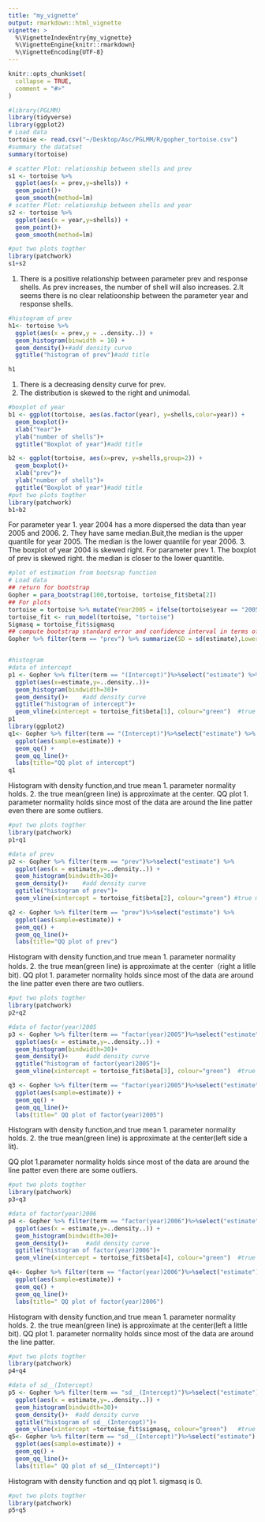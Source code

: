 ```yaml
---
title: "my_vignette"
output: rmarkdown::html_vignette
vignette: >
  %\VignetteIndexEntry{my_vignette}
  %\VignetteEngine{knitr::rmarkdown}
  %\VignetteEncoding{UTF-8}
---
```


```r
knitr::opts_chunk$set(
  collapse = TRUE,
  comment = "#>"
)
```

```r
#library(PGLMM)
library(tidyverse)
library(ggplot2)
# Load data
tortoise <- read.csv("~/Desktop/Asc/PGLMM/R/gopher_tortoise.csv")
#summary the datatset
summary(tortoise)
```


```r
# scatter Plot: relationship between shells and prev
s1 <- tortoise %>%
  ggplot(aes(x = prev,y=shells)) +
  geom_point()+
  geom_smooth(method=lm)
# scatter Plot: relationship between shells and year
s2 <- tortoise %>%
  ggplot(aes(x = year,y=shells)) +
  geom_point()+
  geom_smooth(method=lm)

```

```r
#put two plots togther
library(patchwork)
s1+s2
```
1. There is a positive relationship between parameter prev and response shells. As prev increases, the number of shell will also increases. 
2.It seems there is no clear relatioonship between the parameter year and response shells.


```r
#histogram of prev
h1<- tortoise %>%
  ggplot(aes(x = prev,y = ..density..)) +
  geom_histogram(binwidth = 10) + 
  geom_density()+#add density curve
  ggtitle("histogram of prev")#add title

h1
```
1. There is a decreasing density curve for prev.
2. The distribution is skewed to the right and unimodal. 

```r
#boxplot of year
b1 <- ggplot(tortoise, aes(as.factor(year), y=shells,color=year)) + 
  geom_boxplot()+
  xlab("Year")+
  ylab("number of shells")+
  ggtitle("Boxplot of year")#add title

b2 <- ggplot(tortoise, aes(x=prev, y=shells,group=2)) + 
  geom_boxplot()+
  xlab("prev")+
  ylab("number of shells")+
  ggtitle("Boxplot of year")#add title
#put two plots togther
library(patchwork)
b1+b2
```
For parameter year
1. year 2004 has a more dispersed the data than year 2005 and 2006.
2. They have same median.Buit,the median is the upper quantile for year 2005. The median is the lower quantile for year 2006.
3. The boxplot of year 2004 is skewed right. 
For parameter prev
1. The boxplot of prev is skewed right. the median is closer to the lower quantitle. 



```r
#plot of estimation from bootsrap function
# Load data
## return for bootstrap
Gopher = para_bootstrap(100,tortoise, tortoise_fit$beta[2])
## For plots
tortoise = tortoise %>% mutate(Year2005 = ifelse(tortoise$year == "2005",1,0), Year2006 = ifelse(tortoise$year=="2006", 1,0))
tortoise_fit <- run_model(tortoise, "tortoise")
Sigmasq = tortoise_fit$sigmasq
## compute bootstrap standard error and confidence interval in terms of prev
Gopher %>% filter(term == "prev") %>% summarize(SD = sd(estimate),Lower95 = quantile(estimate, .025),Upper95 = quantile(estimate,.975))


#histogram 
#data of intercept
p1 <- Gopher %>% filter(term == "(Intercept)")%>%select("estimate") %>%
  ggplot(aes(x=estimate,y=..density..))+ 
  geom_histogram(bindwidth=30)+
  geom_density()+    #add density curve
  ggtitle("histogram of intercept")+
  geom_vline(xintercept = tortoise_fit$beta[1], colour="green")  #true mean
p1
library(ggplot2)
q1<- Gopher %>% filter(term == "(Intercept)")%>%select("estimate") %>%
  ggplot(aes(sample=estimate)) +
  geom_qq() +
  geom_qq_line()+
  labs(title="QQ plot of intercept")
q1
```
Histogram with density function,and true mean 
1. parameter normality holds.
2. the true mean(green line) is approximate at the center.
QQ plot
1. parameter normality holds since most of the data are around the line patter even there are some outliers.
```r
#put two plots togther
library(patchwork)
p1+q1
```


```r
#data of prev
p2 <- Gopher %>% filter(term == "prev")%>%select("estimate") %>%
  ggplot(aes(x = estimate,y=..density..)) +
  geom_histogram(bindwidth=30)+
  geom_density()+    #add density curve
  ggtitle("histogram of prev")+
  geom_vline(xintercept = tortoise_fit$beta[2], colour="green") #true mean

q2 <- Gopher %>% filter(term == "prev")%>%select("estimate") %>%
  ggplot(aes(sample=estimate)) +
  geom_qq() +
  geom_qq_line()+
  labs(title="QQ plot of prev")
```
Histogram with density function,and true mean 
1. parameter normality holds.
2. the true mean(green line) is approximate at the center（right a litlle bit).
QQ plot
1. parameter normality holds since most of the data are around the line patter even there are two outliers.

```r
#put two plots togther
library(patchwork)
p2+q2
```

```r
#data of factor(year)2005
p3 <- Gopher %>% filter(term == "factor(year)2005")%>%select("estimate") %>%
  ggplot(aes(x = estimate,y=..density..)) +
  geom_histogram(bindwidth=30)+
  geom_density()+     #add density curve
  ggtitle("histogram of factor(year)2005")+
  geom_vline(xintercept = tortoise_fit$beta[3], colour="green")  #true mean

q3 <- Gopher %>% filter(term == "factor(year)2005")%>%select("estimate") %>%
  ggplot(aes(sample=estimate)) +
  geom_qq() +
  geom_qq_line()+
  labs(title=" QQ plot of factor(year)2005")
```
Histogram with density function,and true mean 
1. parameter normality holds.
2. the true mean(green line) is approximate at the center(left side a lit).

QQ plot
1.parameter normality holds since most of the data are around the line patter even there are some outliers.

```r
#put two plots togther
library(patchwork)
p3+q3
```


```r
#data of factor(year)2006
p4 <- Gopher %>% filter(term == "factor(year)2006")%>%select("estimate") %>%
  ggplot(aes(x = estimate,y=..density..)) +
  geom_histogram(bindwidth=30)+
  geom_density()+     #add density curve
  ggtitle("histogram of factor(year)2006")+
  geom_vline(xintercept = tortoise_fit$beta[4], colour="green")  #true mean

q4<- Gopher %>% filter(term == "factor(year)2006")%>%select("estimate") %>%
  ggplot(aes(sample=estimate)) +
  geom_qq() +
  geom_qq_line()+
  labs(title=" QQ plot of factor(year)2006")
```
Histogram with density function,and true mean 
1. parameter normality holds.
2. the true mean(green line) is approximate at the center(left a little bit).
QQ plot
1. parameter normality holds since most of the data are around the line patter.

```r
#put two plots togther
library(patchwork)
p4+q4
```



```r
#data of sd__(Intercept)
p5 <- Gopher %>% filter(term == "sd__(Intercept)")%>%select("estimate") %>%
  ggplot(aes(x = estimate,y=..density..)) +
  geom_histogram(bindwidth=30)+
  geom_density()+  #add density curve
  ggtitle("histogram of sd__(Intercept)")+
  geom_vline(xintercept =tortoise_fit$sigmasq, colour="green")   #true mean
q5<- Gopher %>% filter(term == "sd__(Intercept)")%>%select("estimate") %>%
  ggplot(aes(sample=estimate)) +
  geom_qq() +
  geom_qq_line()+
  labs(title=" QQ plot of sd__(Intercept)")
```
Histogram with density function and qq plot
1. sigmasq is 0. 

```r
#put two plots togther
library(patchwork)
p5+q5
```







